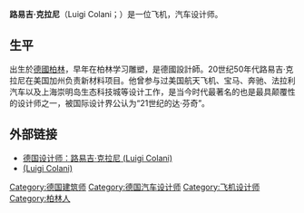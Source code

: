 {{expand|time=2008-02-27}}
'''路易吉·克拉尼'''（Luigi Colani；{{bd|1928年|8月2日|2019年|9月16日|catIdx=Colani}}）是一位飞机，汽车设计师。

==生平==
出生於[[德國|德國]][[柏林|柏林]]，早年在柏林学习雕塑，是德國設計師。20世纪50年代路易吉·克拉尼在美国加州负责新材料项目。他曾参与过美国航天飞机、宝马、奔驰、法拉利汽车以及上海崇明岛生态科技城等设计工作，是当今时代最著名的也是最具颠覆性的设计师之一，被国际设计界公认为“21世纪的达·芬奇”。

== 外部链接 ==
* [http://design.ndian.cn/wgsjs/200710/204049.html 德国设计师：路易吉·克拉尼 (Luigi Colani)] {{Wayback|url=http://design.ndian.cn/wgsjs/200710/204049.html |date=20190101052842 }}
* [http://www.colani.org/ (Luigi Colani)] {{Wayback|url=http://www.colani.org/ |date=20201101141303 }}

{{Authority control}}
{{德國人物小作品}}
{{DEFAULTSORT:Colani, Luigi}}
[[Category:德国建筑师|Category:德国建筑师]]
[[Category:德国汽车设计师|Category:德国汽车设计师]]
[[Category:飞机设计师|Category:飞机设计师]]
[[Category:柏林人|Category:柏林人]]